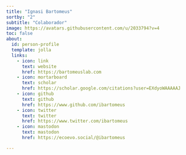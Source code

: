 ```yaml
---
title: "Ignasi Bartomeus"
sortby: "2"
subtitle: "Colaborador"
image: https://avatars.githubusercontent.com/u/2033794?v=4
toc: false
about:
  id: person-profile
  template: jolla
  links:
    - icon: link
      text: website
      href: https://bartomeuslab.com
    - icon: mortarboard
      text: scholar
      href: https://scholar.google.com/citations?user=EXdyoWAAAAAJ
    - icon: github
      text: github
      href: https://www.github.com/ibartomeus
    - icon: twitter
      text: twitter
      href: https://www.twitter.com/ibartomeus
    - icon: mastodon
      text: mastodon
      href: https://ecoevo.social/@ibartomeus

---
```


:::{#person-profile}
:::




